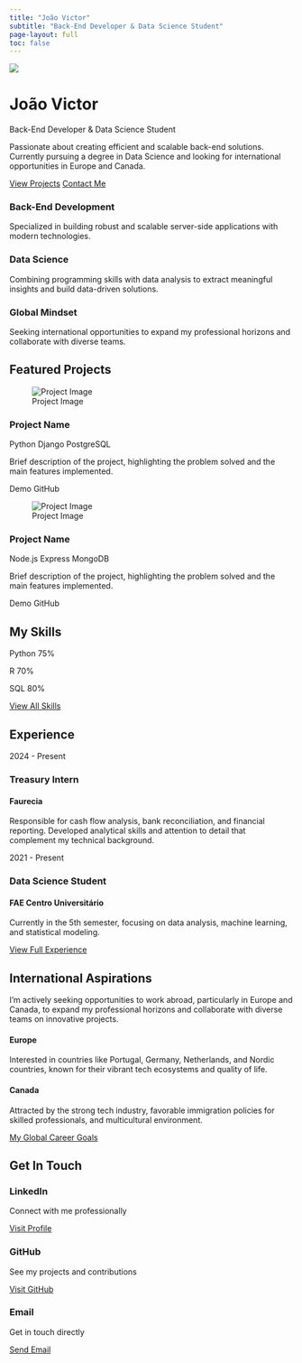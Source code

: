 ```yaml
---
title: "João Victor"
subtitle: "Back-End Developer & Data Science Student"
page-layout: full
toc: false
---
```


::: {.hero-section}
![](https://github.com/Veiga-a.png){.profile-img}

<h1 class="hero-name">João Victor</h1>

<div class="section-subtitle">Back-End Developer & Data Science Student</div>

Passionate about creating efficient and scalable back-end solutions. Currently pursuing a degree in Data Science and looking for international opportunities in Europe and Canada.

::: {.d-flex .justify-content-center .gap-3}
[View Projects](projects.qmd){.btn .btn-primary}
[Contact Me](#get-in-touch){.btn .btn-contact}
:::
:::

::: {.feature-grid}
::: {.feature-card .card .glass-card}
::: {.feature-icon}
<i class="bi bi-code-slash"></i>
:::

### Back-End Development

Specialized in building robust and scalable server-side applications with modern technologies.
:::
  
::: {.feature-card .card .glass-card}
::: {.feature-icon}
<i class="bi bi-database"></i>
:::

### Data Science

Combining programming skills with data analysis to extract meaningful insights and build data-driven solutions.
:::

::: {.feature-card .card .glass-card}
::: {.feature-icon}
<i class="bi bi-globe"></i>
:::

### Global Mindset

Seeking international opportunities to expand my professional horizons and collaborate with diverse teams.
:::
:::

## Featured Projects

::: {.project-grid}
::: {.card .project-card}
![Project Image](/placeholder.svg?height=200&width=400){.project-img}

::: {.card-body .project-body}
### Project Name

::: {.project-tags}
[Python]{.tag}
[Django]{.tag}
[PostgreSQL]{.tag}
:::

Brief description of the project, highlighting the problem solved and the main features implemented.

::: {.project-links}
[Demo]{.btn .btn-sm .btn-primary}
[GitHub]{.btn .btn-sm .btn-outline-primary}
:::
:::
:::
  
::: {.card .project-card}
![Project Image](/placeholder.svg?height=200&width=400){.project-img}

::: {.card-body .project-body}
### Project Name

::: {.project-tags}
[Node.js]{.tag}
[Express]{.tag}
[MongoDB]{.tag}
:::

Brief description of the project, highlighting the problem solved and the main features implemented.

::: {.project-links}
[Demo]{.btn .btn-sm .btn-primary}
[GitHub]{.btn .btn-sm .btn-outline-primary}
:::
:::
:::
:::

## My Skills

::: {.row}
::: {.col-md-6}

::: {.skill-container}
::: {.skill-name}
Python <span class="skill-level">75%</span>
:::
::: {.skill-bar}
::: {.skill-progress style="--skill-width: 75%"}
:::
:::
:::

::: {.skill-container}
::: {.skill-name}
R <span class="skill-level">70%</span>
:::
::: {.skill-bar}
::: {.skill-progress style="--skill-width: 70%"}
:::
:::
:::

::: {.skill-container}
::: {.skill-name}
SQL <span class="skill-level">80%</span>
:::
::: {.skill-bar}
::: {.skill-progress style="--skill-width: 80%"}
:::
:::
:::
:::
:::

::: {.text-center .mt-4}
[View All Skills](skills.qmd){.btn .btn-primary}
:::

## Experience

::: {.timeline}
::: {.timeline-item .timeline-left}
::: {.timeline-content}
::: {.timeline-date}
2024 - Present
:::

### Treasury Intern
#### Faurecia

Responsible for cash flow analysis, bank reconciliation, and financial reporting. Developed analytical skills and attention to detail that complement my technical background.
:::
:::

::: {.timeline-item .timeline-right}
::: {.timeline-content}
::: {.timeline-date}
2021 - Present
:::

### Data Science Student
#### FAE Centro Universitário

Currently in the 5th semester, focusing on data analysis, machine learning, and statistical modeling.
:::
:::
:::

::: {.text-center .mt-4}
[View Full Experience](about.qmd#my-journey){.btn .btn-primary}
:::

## International Aspirations

::: {.highlight-box}
I'm actively seeking opportunities to work abroad, particularly in Europe and Canada, to expand my professional horizons and collaborate with diverse teams on innovative projects.
:::

::: {.region-grid .row}
::: {.col-md-6}
::: {.region-card}
#### Europe

Interested in countries like Portugal, Germany, Netherlands, and Nordic countries, known for their vibrant tech ecosystems and quality of life.
:::
:::

::: {.col-md-6}
::: {.region-card}
#### Canada

Attracted by the strong tech industry, favorable immigration policies for skilled professionals, and multicultural environment.
:::
:::
:::

::: {.text-center .mt-4}
[My Global Career Goals](international.qmd){.btn .btn-primary}
:::

## Get In Touch

::: {.contact-grid}
::: {.contact-card .card}
::: {.contact-icon}
<i class="bi bi-linkedin"></i>
:::

### LinkedIn

Connect with me professionally

[Visit Profile](https://www.linkedin.com/in/joao-veiga1/){.btn .btn-primary .mt-3}
:::
  
::: {.contact-card .card}
::: {.contact-icon}
<i class="bi bi-github"></i>
:::

### GitHub

See my projects and contributions

[Visit GitHub](https://github.com/Veiga-a/site){.btn .btn-primary .mt-3}
:::

::: {.contact-card .card}
::: {.contact-icon}
<i class="bi bi-envelope"></i>
:::

### Email

Get in touch directly

[Send Email](mailto:jvicveiga@gmail.com){.btn .btn-primary .mt-3}
:::
:::
